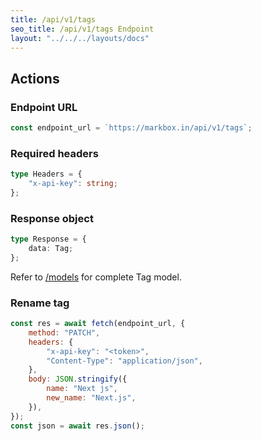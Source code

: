 ```yaml
---
title: /api/v1/tags
seo_title: /api/v1/tags Endpoint
layout: "../../../layouts/docs"
---
```


## Actions

### Endpoint URL

```js
const endpoint_url = `https://markbox.in/api/v1/tags`;
```

### Required headers

```ts
type Headers = {
	"x-api-key": string;
};
```

### Response object

```ts
type Response = {
	data: Tag;
};
```

Refer to [/models](/models#tag) for complete Tag model.

### Rename tag

```js
const res = await fetch(endpoint_url, {
	method: "PATCH",
	headers: {
		"x-api-key": "<token>",
		"Content-Type": "application/json",
	},
	body: JSON.stringify({
		name: "Next js",
		new_name: "Next.js",
	}),
});
const json = await res.json();
```

